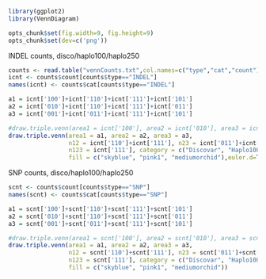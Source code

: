 ```r

library(ggplot2)
library(VennDiagram)

opts_chunk$set(fig.width=9, fig.height=9)
opts_chunk$set(dev=c('png'))

```

INDEL counts, disco/haplo100/haplo250
```r
counts <- read.table("vennCounts.txt",col.names=c("type","cat","count"),colClasses = c("character","character","integer"))
icnt <- counts$count[counts$type=="INDEL"]
names(icnt) <- counts$cat[counts$type=="INDEL"]

a1 = icnt['100']+icnt['110']+icnt['111']+icnt['101']
a2 = icnt['010']+icnt['110']+icnt['111']+icnt['011']
a3 = icnt['001']+icnt['011']+icnt['111']+icnt['101']

#draw.triple.venn(area1 = icnt['100'], area2 = icnt['010'], area3 = icnt['001'], 
draw.triple.venn(area1 = a1, area2 = a2, area3 = a3, 
                 n12 = icnt['110']+icnt['111'], n23 = icnt['011']+icnt['111'], n13 = icnt['101']+icnt['111'], 
                 n123 = icnt['111'], category = c("Discovar", "Haplo100bp", "Haplo250bp"), lty = "blank", 
                 fill = c("skyblue", "pink1", "mediumorchid"),euler.d=T,cex=3)

```

SNP counts, disco/haplo100/haplo250
```r
scnt <- counts$count[counts$type=="SNP"]
names(scnt) <- counts$cat[counts$type=="SNP"]

a1 = scnt['100']+scnt['110']+scnt['111']+scnt['101']
a2 = scnt['010']+scnt['110']+scnt['111']+scnt['011']
a3 = scnt['001']+scnt['011']+scnt['111']+scnt['101']

#draw.triple.venn(area1 = scnt['100'], area2 = scnt['010'], area3 = scnt['001'], 
draw.triple.venn(area1 = a1, area2 = a2, area3 = a3, 
                 n12 = scnt['110']+scnt['111'], n23 = scnt['011']+scnt['111'], n13 = scnt['101']+scnt['111'], 
                 n123 = scnt['111'], category = c("Discovar", "Haplo100bp", "Haplo250bp"), lty = "blank", 
                 fill = c("skyblue", "pink1", "mediumorchid"))

```